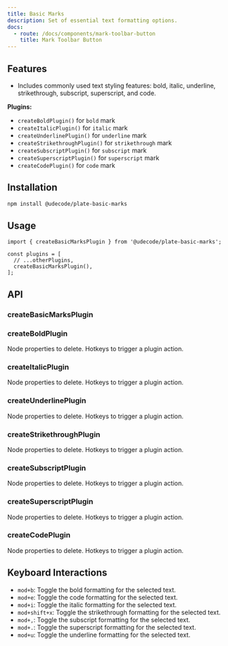 ```yaml
---
title: Basic Marks
description: Set of essential text formatting options.
docs:
  - route: /docs/components/mark-toolbar-button
    title: Mark Toolbar Button
---
```


<ComponentPreview name="playground-demo" id="basicnodes" />

<PackageInfo>

## Features

- Includes commonly used text styling features: bold, italic, underline, strikethrough, subscript, superscript, and code.

</PackageInfo>

**Plugins:**

- `createBoldPlugin()` for `bold` mark
- `createItalicPlugin()` for `italic` mark
- `createUnderlinePlugin()` for `underline` mark
- `createStrikethroughPlugin()` for `strikethrough` mark
- `createSubscriptPlugin()` for `subscript` mark
- `createSuperscriptPlugin()` for `superscript` mark
- `createCodePlugin()` for `code` mark

## Installation

```bash
npm install @udecode/plate-basic-marks
```

## Usage

```tsx
import { createBasicMarksPlugin } from '@udecode/plate-basic-marks';

const plugins = [
  // ...otherPlugins,
  createBasicMarksPlugin(),
];
```

## API

### createBasicMarksPlugin

### createBoldPlugin

<APIAttributes>
<APIItem name="clear" type="string | string[]" optional>
Node properties to delete.

</APIItem>
<APIItem name="hotkey" type="string | string[]" optional>
Hotkeys to trigger a plugin action.

</APIItem>
</APIAttributes>

### createItalicPlugin

<APIAttributes>
<APIItem name="clear" type="string | string[]" optional>
Node properties to delete.

</APIItem>
<APIItem name="hotkey" type="string | string[]" optional>
Hotkeys to trigger a plugin action.

</APIItem>
</APIAttributes>

### createUnderlinePlugin

<APIAttributes>
<APIItem name="clear" type="string | string[]" optional>
Node properties to delete.

</APIItem>
<APIItem name="hotkey" type="string | string[]" optional>
Hotkeys to trigger a plugin action.

</APIItem>
</APIAttributes>

### createStrikethroughPlugin

<APIAttributes>
<APIItem name="clear" type="string | string[]" optional>
Node properties to delete.

</APIItem>
<APIItem name="hotkey" type="string | string[]" optional>
Hotkeys to trigger a plugin action.

</APIItem>
</APIAttributes>

### createSubscriptPlugin

<APIAttributes>
<APIItem name="clear" type="string | string[]" optional>
Node properties to delete.

</APIItem>
<APIItem name="hotkey" type="string | string[]" optional>
Hotkeys to trigger a plugin action.

</APIItem>
</APIAttributes>

### createSuperscriptPlugin

<APIAttributes>
<APIItem name="clear" type="string | string[]" optional>
Node properties to delete.

</APIItem>
<APIItem name="hotkey" type="string | string[]" optional>
Hotkeys to trigger a plugin action.

</APIItem>
</APIAttributes>

### createCodePlugin

<APIAttributes>
<APIItem name="clear" type="string | string[]" optional>
Node properties to delete.

</APIItem>
<APIItem name="hotkey" type="string | string[]" optional>
Hotkeys to trigger a plugin action.

</APIItem>
</APIAttributes>

## Keyboard Interactions

<KeyTable />

- `mod+b`: Toggle the bold formatting for the selected text.
- `mod+e`: Toggle the code formatting for the selected text.
- `mod+i`: Toggle the italic formatting for the selected text.
- `mod+shift+x`: Toggle the strikethrough formatting for the selected text.
- `mod+,`: Toggle the subscript formatting for the selected text.
- `mod+.`: Toggle the superscript formatting for the selected text.
- `mod+u`: Toggle the underline formatting for the selected text.
